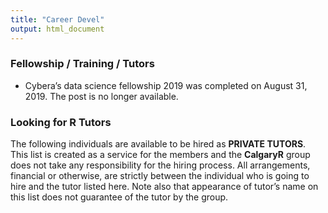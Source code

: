 ```yaml
---
title: "Career Devel"
output: html_document
---
```


### Fellowship / Training / Tutors  

<!-- 
<embed src="img/BVC_suhayl_20191028_business_intelligence_analyst.pdf" type="application/pdf" width="100%" height="1200px" />
-->

* Cybera's data science fellowship 2019 was completed on August 31, 2019.  The post is no longer available.  

<!-- 
[![](./img/01.png)](https://cybera.us1.list-manage.com/track/click?u=a1a046f132&id=9adf2be032&e=2a46291b44){target="_blank"}
[![](./img/02.png)](https://cybera.us1.list-manage.com/track/click?u=a1a046f132&id=9adf2be032&e=2a46291b44){target="_blank"}
[![](./img/03.png)](https://cybera.us1.list-manage.com/track/click?u=a1a046f132&id=9adf2be032&e=2a46291b44){target="_blank"}
--> 

### **Looking for R Tutors** 

The following individuals are available to be hired as **PRIVATE TUTORS**.   This list is created as a service for the members and the **CalgaryR** group does not take any responsibility for the hiring process.   All arrangements, financial or otherwise, are strictly between the individual who is going to hire and the tutor listed here.   Note also that appearance of tutor's name on this list does not guarantee of the tutor by the group.

<!-- 
* Dayne Sorvisto <<daynesorvisto@yahoo.ca>>
* Kimberly Rondeau <<kim.rondeau@ualberta.ca>>
-->

